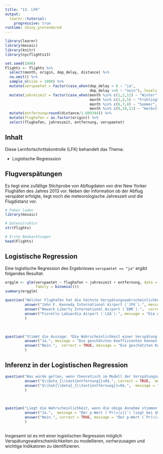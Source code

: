 ```yaml
---
title: "13. LFK"
output: 
  learnr::tutorial:
    progressive: true
runtime: shiny_prerendered
---
```


```r
library(learnr)
library(mosaic)
library(knitr)
library(nycflights13)

set.seed(1896)
Flights <- flights %>%
  select(month, origin, dep_delay, distance) %>%
  na.omit() %>%
  sample_n(size = 1000) %>%
  mutate(verspaetet = factor(case_when(dep_delay > 0 ~ "ja",
                                       dep_delay <=0 ~ "nein"), levels = c("nein", "ja"))) %>%
  mutate(jahreszeit = factor(case_when(month %in% c(1,2,12) ~ "Winter",
                                       month %in% c(3,4,5) ~ "Frühling",
                                       month %in% c(6,7,8) ~ "Sommer",
                                       month %in% c(9,10,11) ~ "Herbst"))) %>%
  mutate(entfernung=round(distance/1.609344)) %>%
  mutate(flughafen = as.factor(origin)) %>%
  select(flughafen, jahreszeit, entfernung, verspaetet)
```

## Inhalt

Diese Lernfortschrittskontrolle (LFK) behandelt das Thema:

- Logistische Regresssion


## Flugverspätungen

Es liegt eine zufällige Stichprobe von Abflugdaten von drei New Yorker Flughäfen des Jahres 2013 vor. Neben der Information ob der Abflug verspätet erfolgte, liegt noch die meteorologische Jahreszeit und die Flugdistanz vor.


```r
# Paket laden
library(mosaic)

# Datenstruktur
str(Flights)

# Erste Beobachtungen
head(Flights)
```

## Logistische Regression

Eine logistische Regression des Ergebnisses `verspaetet == "ja"` ergibt folgendes Resultat:

```r
ergglm <- glm(verspaetet ~ flughafen + jahreszeit + entfernung, data = Flights, 
              family = binomial())
summary(ergglm)
```

```r
question("Welcher Flughafen hat die höchste Verspätungswahrscheinlichkeit?",
         answer("John F. Kennedy International Airport (`JFK`).", message = "Die geschätzen Koeffizienten sind für `JFK` und `LGA` $<0$, bei diesen Flughäfen sinkt daher die Verspätungswahrscheinlichkeit im Vergleich zur Referenz, `EWR`."),
         answer("Newark Liberty International Airport (`EWR`).",  correct = TRUE, message = "Die geschätzen Koeffizienten sind für `JFK` und `LGA` $<0$, bei diesen Flughäfen sinkt daher die Verspätungswahrscheinlichkeit im Vergleich zur Referenz, `EWR`."),
         answer("Fiorello LaGuardia Airport (`LGA`).", message = "Die geschätzen Koeffizienten sind für `JFK` und `LGA` $<0$, bei diesen Flughäfen sinkt daher die Verspätungswahrscheinlichkeit im Vergleich zur Referenz, `EWR`.")
         )
```

<br>

```r
question("Stimmt die Aussage: *Die Wahrscheinlichkeit einer Verspätung im Sommer liegt bei $0.1526075$*?",
         answer("Ja.", message = "Die geschätzten Koeffizienten können zur Berechnung der Wahrscheinlichkeit und des Odds Ratios verwendet werden, geben aber die Wahrscheinlichkeit nicht direkt an."),
         answer("Nein.",  correct = TRUE, message = "Die geschätzten Koeffizienten können zur Berechnung der Wahrscheinlichkeit und des Odds Ratios verwendet werden, geben aber die Wahrscheinlichkeit nicht direkt an.")
         )
```

## Inferenz in der Logistischen Regression

```r
question("Was würde gelten, wenn theoretisch im Modell der Verspätungswahrscheinlichkeit kein Zusammenhang mit der Entfernung bestehen würde?",
         answer("$\\beta_{\\text{entfernung}}=0$.", correct = TRUE,  message = "Auch wenn im Modell $\\beta_{\\text{entfernung}}=0$ gelten würde, kann (wie hier), $\\hat{\\beta}_{\\text{entfernung}} \\neq 0$ sein."),
         answer("$\\hat{\\beta}_{\\text{entfernung}}=0$.",  message = "Auch wenn im Modell $\\beta_{\\text{entfernung}}=0$ gelten würde, kann (wie hier), $\\hat{\\beta}_{\\text{entfernung}} \\neq 0$ sein.")
         )
```

<br>

```r
question("Liegt die Wahrscheinlichkeit, wenn die obige Annahme stimmen würde, für $|\\hat{\\beta}_{\\text{entfernung}}| \\geq |0.0002298|$ (`Estimate`) unter $5\\,\\%$?",
         answer("Ja.",  message = "Der p-Wert (`Pr(>|z|)`) liegt bei $0.1074$ und damit über $0.05$. Ein mindestens so großer Effekt in einer Stichprobe ist also nicht sehr unwahrscheinlich, wenn gar keiner vorliegt."),
         answer("Nein.", correct = TRUE, message = "Der p-Wert (`Pr(>|z|)`) liegt bei $0.1074$ und damit über $0.05$. Ein mindestens so großer Effekt in einer Stichprobe ist also nicht sehr unwahrscheinlich, wenn gar keiner vorliegt.")
         )
```

##

Insgesamt ist es mit einer logistischen Regression möglich Verspätungswahrscheinlichkeiten zu modellieren, vorherzusagen und wichtige Indikatoren zu identifizieren.
